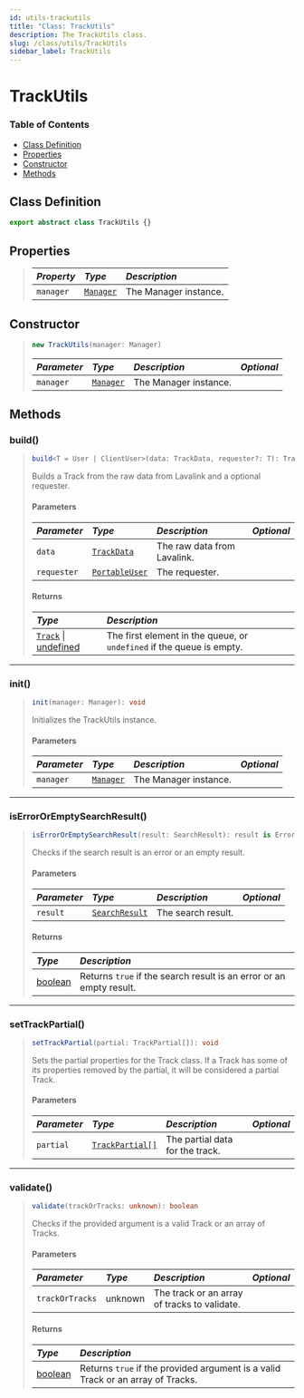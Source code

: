 ```yaml
---
id: utils-trackutils
title: "Class: TrackUtils"
description: The TrackUtils class.
slug: /class/utils/TrackUtils
sidebar_label: TrackUtils
---
```


# TrackUtils

### Table of Contents

- [Class Definition](#class-definition)
- [Properties](#properties)
- [Constructor](#constructor)
- [Methods](#methods)

## Class Definition
```ts
export abstract class TrackUtils {}
```

## Properties
> | <i className="fa-solid fa-pen"/> Property | <i className="fa-solid fa-boxes-stacked"/> Type | <i className="fa-solid fa-list"/> Description |
> | :---------------------------------------- | :-----------------------------------------------|:----------------------------------------------|
> | `manager`                                 | [`Manager`](../Manager.mdx)                     | The Manager instance.                         |
## Constructor

> ```js
> new TrackUtils(manager: Manager)
> ```
> | <i className="fa-solid fa-hashtag"/> Parameter | <i className="fa-solid fa-font"/> Type                                                            | <i className="fa-solid fa-list"/> Description | <i className="fa-solid fa-flask"/> Optional |
> | :--------------------------------------------- |:--------------------------------------------------------------------------------------------------| :---------------------------------------------| :------------------------------------------:|
> | `manager`                                      | [`Manager`](../Manager.mdx)                                                                       | The Manager instance.                         | <i className="fa-solid fa-xmark"/>          |

## Methods

### build()
> ```ts
> build<T = User | ClientUser>(data: TrackData, requester?: T): Track
> ```
> Builds a Track from the raw data from Lavalink and a optional requester.
> 
> #### Parameters
> | <i className="fa-solid fa-hashtag"/> Parameter | <i className="fa-solid fa-font"/> Type                                                                                                                           | <i className="fa-solid fa-list"/> Description | <i className="fa-solid fa-flask"/> Optional |
> | :--------------------------------------------- |:-----------------------------------------------------------------------------------------------------------------------------------------------------------------| :---------------------------------------------|:-------------------------------------------:|
> | `data`                                         | [`TrackData`](../../Typedefs/TrackData.mdx)                                                                                                                      | The raw data from Lavalink.                   | <i className="fa-solid fa-xmark"/>          |
> | `requester`                                    | [`PortableUser`](./PortableUser.mdx) | The requester.                                | <i className="fa-solid fa-xmark"/>          |
> 
> #### Returns
> | <i className="fa-solid fa-arrow-right"/> Type                                                                                                    | <i className="fa-solid fa-list"/> Description                         |
> | :------------------------------------------------------------------------------------------------------------------------------------------------|:----------------------------------------------------------------------|
> | [`Track`](../../Typedefs/Track.mdx) \| [undefined](https://developer.mozilla.org/en-US/docs/Web/JavaScript/Reference/Global_Objects/Undefined) | The first element in the queue, or `undefined` if the queue is empty. |
---

### init()
> ```ts
> init(manager: Manager): void
> ```
> Initializes the TrackUtils instance.
> #### Parameters
> | <i className="fa-solid fa-hashtag"/> Parameter | <i className="fa-solid fa-font"/> Type | <i className="fa-solid fa-list"/> Description    | <i className="fa-solid fa-flask"/> Optional |
> | :--------------------------------------------- |:---------------------------------------| :------------------------------------------------|:-------------------------------------------:|
> | `manager`                                      | [`Manager`](../Manager.mdx)            | The Manager instance.                            | <i className="fa-solid fa-xmark"/>          |

---

### isErrorOrEmptySearchResult()
> ```ts
> isErrorOrEmptySearchResult(result: SearchResult): result is ErrorOrEmptySearchResult
> ```
> Checks if the search result is an error or an empty result.
> #### Parameters
> | <i className="fa-solid fa-hashtag"/> Parameter | <i className="fa-solid fa-font"/> Type            | <i className="fa-solid fa-list"/> Description | <i className="fa-solid fa-flask"/> Optional |
> | :--------------------------------------------- |:--------------------------------------------------| :---------------------------------------------|:-------------------------------------------:|
> | `result`                                       | [`SearchResult`](../../Typedefs/SearchResult.mdx) | The search result.                            | <i className="fa-solid fa-xmark"/>          |
> 
> #### Returns
> | <i className="fa-solid fa-arrow-right"/> Type                                                         | <i className="fa-solid fa-list"/> Description                       |
> | :-----------------------------------------------------------------------------------------------------|:--------------------------------------------------------------------|
> | [boolean](https://developer.mozilla.org/en-US/docs/Web/JavaScript/Reference/Global_Objects/Boolean) | Returns `true` if the search result is an error or an empty result. |

---

### setTrackPartial()
> ```ts
> setTrackPartial(partial: TrackPartial[]): void
> ```
> Sets the partial properties for the Track class. If a Track has some of its properties removed by the partial, it will be considered a partial Track.
> #### Parameters
> | <i className="fa-solid fa-hashtag"/> Parameter | <i className="fa-solid fa-font"/> Type           | <i className="fa-solid fa-list"/> Description | <i className="fa-solid fa-flask"/> Optional |
> | :--------------------------------------------- |:-------------------------------------------------| :---------------------------------------------|:-------------------------------------------:|
> | `partial`                                      | [`TrackPartial[]`](../../Enums/TrackPartial.mdx) | The partial data for the track.               | <i className="fa-solid fa-xmark"/>          |

---

### validate()
> ```ts
> validate(trackOrTracks: unknown): boolean
> ```
> Checks if the provided argument is a valid Track or an array of Tracks.
> #### Parameters
> | <i className="fa-solid fa-hashtag"/> Parameter | <i className="fa-solid fa-font"/> Type           | <i className="fa-solid fa-list"/> Description | <i className="fa-solid fa-flask"/> Optional |
> | :--------------------------------------------- |:-------------------------------------------------| :---------------------------------------------|:-------------------------------------------:|
> | `trackOrTracks`                                | unknown                                        | The track or an array of tracks to validate.   | <i className="fa-solid fa-xmark"/>          |
> 
> #### Returns
> | <i className="fa-solid fa-arrow-right"/> Type                                                         | <i className="fa-solid fa-list"/> Description                                   |
> | :-----------------------------------------------------------------------------------------------------|:--------------------------------------------------------------------------------|
> | [boolean](https://developer.mozilla.org/en-US/docs/Web/JavaScript/Reference/Global_Objects/Boolean) | Returns `true` if the provided argument is a valid Track or an array of Tracks. |